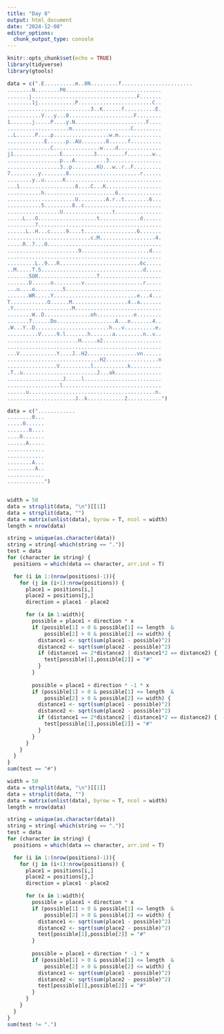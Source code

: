 ```yaml
---
title: "Day 8"
output: html_document
date: "2024-12-08"
editor_options: 
  chunk_output_type: console
---
```


```r
knitr::opts_chunk$set(echo = TRUE)
library(tidyverse)
library(gtools)
```

```r
data = c(".E..........m..0N.........f.......................
........N........P0...............................
.......j..................................F.......
........1j............P........................C..
...........................3..K......f..........E.
...........V...y...0.....................F........
1.......j.....P....y.N.......................F....
....................m...................C.........
..L......P....p..................w.m..............
............E......p..AU........8......f..........
..............C...............w....d..............
j1...............E..........3.........f........w..
.................p...A..........3.................
.................3..p........KU...w..r..F.........
7.........y........8.......................r......
........y..u......K...............................
...1..................8....C...K..................
...........h.......................6..............
......................U.........A.r..t........6...
...........5.........8..c.........................
.................U................t...............
.....L...O...................t.............d......
.........7........................................
......L..H...c.....9....t.................6.......
...........................c.M..................4.
.....R..7...O.....................................
.......................9......................d...
..................................................
.........L..9...R..........................6c.....
..M.....T.5.................................d.....
.......5OR...................T....................
.......D......o.........v...................r.....
...u....o.........5...............................
.......WR.....Y...........................e...4...
T............O......M..................4..a.......
.Y...................M............................
........W..D...............oh............e........
.......7......Do...................A...e.......4..
.W...Y..D........................h...v..........e.
..........V.....9.l.......h.......a.........n..v..
.......................H.....a2...................
..................................................
...V............Y....J..H2................vn......
..............................H2.................n
................V..........l...........k..........
.T..u........................J...ak...............
..................J.....l.........................
.................l................................
......u.........................................n.
......................J..k............2...........")
```

```r
data = c("............
........0...
.....0......
.......0....
....0.......
......A.....
............
............
........A...
.........A..
............
............")


width = 50
data = strsplit(data, "\n")[[1]] 
data = strsplit(data, "")
data = matrix(unlist(data), byrow = T, ncol = width)
length = nrow(data)

string = unique(as.character(data))
string = string[-which(string == ".")]
test = data
for (character in string) {
  positions = which(data == character, arr.ind = T)

  for (i in 1:(nrow(positions)-1)){
    for (j in (i+1):nrow(positions)) {
      place1 = positions[i,]
      place2 = positions[j,]
      direction = place1 - place2

      for (x in 1:width){
        possible = place1 + direction * x
        if (possible[1] > 0 & possible[1] <= length  &
            possible[2] > 0 & possible[2] <= width) {
          distance1 <- sqrt(sum(place1 - possible)^2)
          distance2 <- sqrt(sum(place2 - possible)^2)
          if (distance1 == 2*distance2 | distance1*2 == distance2) {
            test[possible[1],possible[2]] = "#"
          }
        }
        
        possible = place1 + direction * -1 * x
        if (possible[1] > 0 & possible[1] <= length  &
            possible[2] > 0 & possible[2] <= width) {
          distance1 <- sqrt(sum(place1 - possible)^2)
          distance2 <- sqrt(sum(place2 - possible)^2)
          if (distance1 == 2*distance2 | distance1*2 == distance2) {
            test[possible[1],possible[2]] = "#"
          }
        }
      }
    }
  }
}
sum(test == "#")

```

```r
width = 50
data = strsplit(data, "\n")[[1]] 
data = strsplit(data, "")
data = matrix(unlist(data), byrow = T, ncol = width)
length = nrow(data)

string = unique(as.character(data))
string = string[-which(string == ".")]
test = data
for (character in string) {
  positions = which(data == character, arr.ind = T)

  for (i in 1:(nrow(positions)-1)){
    for (j in (i+1):nrow(positions)) {
      place1 = positions[i,]
      place2 = positions[j,]
      direction = place1 - place2

      for (x in 1:width){
        possible = place1 + direction * x
        if (possible[1] > 0 & possible[1] <= length  &
            possible[2] > 0 & possible[2] <= width) {
          distance1 <- sqrt(sum(place1 - possible)^2)
          distance2 <- sqrt(sum(place2 - possible)^2)
          test[possible[1],possible[2]] = "#"
        }
        
        possible = place1 + direction * -1 * x
        if (possible[1] > 0 & possible[1] <= length  &
            possible[2] > 0 & possible[2] <= width) {
          distance1 <- sqrt(sum(place1 - possible)^2)
          distance2 <- sqrt(sum(place2 - possible)^2)
          test[possible[1],possible[2]] = "#"
        }
      }
    }
  }
}
sum(test != ".")
```
